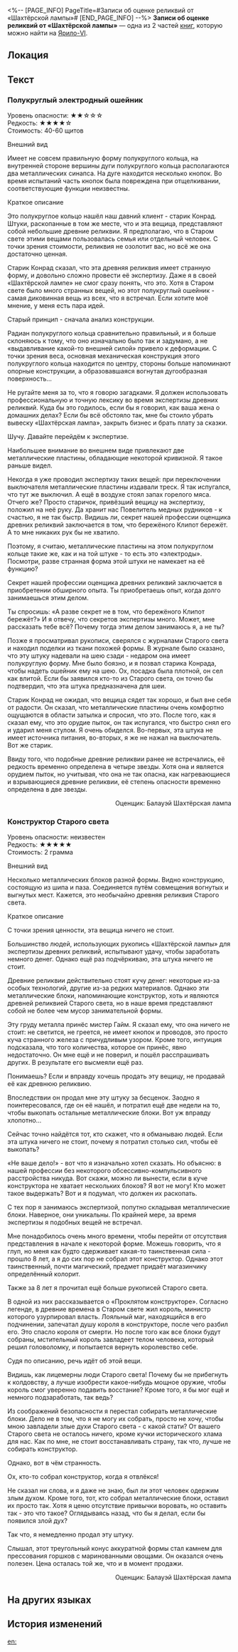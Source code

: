 <%-- [PAGE_INFO]
PageTitle=#Записи об оценке реликвий от «Шахтёрской лампы»#
[END_PAGE_INFO] --%>
{{Дополнить}}
{{Книга Инфобокс
|id           = 069
|Название     = 
|Изображение  = Иконка Книга.png
|Мир          = Ярило-VI
|Томов        = 2
|Автор        = <!--нужно добавить-->
|Описание     = Акт об экспертизе древней реликвии, составленный Балауэем.
|Том1         = {{tx}}
|Источник1    = {{tx|Отсутствует источник}}
|Том2         = {{tx}}
|Источник2    = {{tx|Отсутствует источник}}
|Персонажи    = 
|Фракции      = 
}}
'''Записи об оценке реликвий от «Шахтёрской лампы»''' — одна из 2 частей [[Книги|книг]], которую можно найти на [[Ярило-VI]].

==Локация==
{{Отметка карты|<!--название карты-->|<!--id отметки-->}}

==Текст==
===Полукруглый электродный ошейник===
{{Размер|+2|Полукруглый электродный ошейник}}

Уровень опасности: ★★☆☆☆<br />
Редкость: ★★★★☆<br />
Стоимость: 40-60 щитов

Внешний вид

Имеет не совсем правильную форму полукруглого кольца, на внутренней стороне вершины дуги полукруглого кольца располагаются два металлических синапса. На дуге находится несколько кнопок. Во время испытаний часть кнопок была повреждена при отщелкивании, соответствующие функции неизвестны.

Краткое описание

Это полукруглое кольцо нашёл наш давний клиент - старик Конрад. Штуки, раскопанные в том же месте, что и эта вещица, представляют собой небольшие древние реликвии. Я предполагаю, что в Старом свете этими вещами пользовалась семья или отдельный человек. С точки зрения стоимости, реликвия не озолотит вас, но всё же она достаточно ценная.

Старик Конрад сказал, что эта древняя реликвия имеет странную форму, и довольно сложно провести её экспертизу. Даже я в своей «Шахтёрской лампе» не смог сразу понять, что это. Хотя в Старом свете было много странных вещей, но этот полукруглый ошейник - самая диковинная вещь из всех, что я встречал. Если хотите моё мнение, у меня есть пара идей.

Старый принцип - сначала анализ конструкции.

Радиан полукруглого кольца сравнительно правильный, и я больше склоняюсь к тому, что оно изначально было так и задумано, а не «выдавливание какой-то внешней силой» привело к деформации. С точки зрения веса, основная механическая конструкция этого полукруглого кольца находится по центру, стороны больше напоминают опорные конструкции, а образовавшаяся вогнутая дугообразная поверхность...

Не ругайте меня за то, что я говорю загадками. Я должен использовать профессиональную и точную лексику во время экспертизы древних реликвий. Куда бы это годилось, если бы я говорил, как ваша жена о домашних делах? Если бы всё обстояло так, мне бы стоило убрать вывеску «Шахтёрская лампа», закрыть бизнес и брать плату за сказки.

Шучу. Давайте перейдём к экспертизе.

Наибольшее внимание во внешнем виде привлекают две металлические пластины, обладающие некоторой кривизной. Я такое раньше видел.

Некогда я уже проводил экспертизу таких вещей: при переключении выключателя металлические пластины издавали треск. Я так испугался, что тут же выключил. А ещё в воздухе стоял запах горелого мяса. Отчего же? Просто старичок, привёзший вещицу на экспертизу, положил на неё руку. Да хранит нас Повелитель медных рудников - к счастью, я не так быстр. Видишь ли, секрет нашей профессии оценщика древних реликвий заключается в том, что бережёного Клипот бережёт. А то мне никаких рук бы не хватило.

Поэтому, я считаю, металлические пластины на этом полукруглом кольце такие же, как и на той штуке - то есть это «электроды». Посмотри, разве странная форма этой штуки не намекает на её функцию?

Секрет нашей профессии оценщика древних реликвий заключается в приобретении обширного опыта. Ты приобретаешь опыт, когда долго занимаешься этим делом.

Ты спросишь: «А разве секрет не в том, что бережёного Клипот бережёт?» И я отвечу, что секретов экспертизы много. Может, мне рассказать тебе всё? Почему тогда этим делом занимаюсь я, а не ты?

Позже я просматривал рукописи, сверялся с журналами Старого света и находил поделки из ткани похожей формы. В журнале было сказано, что эту штуку надевали на шею сзади - недаром она имеет полукруглую форму. Мне было боязно, и я позвал старика Конрада, чтобы надеть ошейник ему на шею. Ох, посадка была плотной, он сел как влитой. Если бы заявился кто-то из Старого света, он точно бы подтвердил, что эта штука предназначена для шеи.

Старик Конрад не ожидал, что вещица сядет так хорошо, и был вне себя от радости. Он сказал, что металлические пластины очень комфортно ощущаются в области затылка и спросил, что это. После того, как я сказал ему, что это орудие пыток, он так испугался, что быстро снял его и ударил меня стулом. Я очень обиделся. Во-первых, эта штука не имеет источника питания, во-вторых, я же не нажал на выключатель. Вот же старик.

Ввиду того, что подобные древние реликвии ранее не встречались, её редкость временно определена в четыре звезды. Хотя она и является орудием пыток, но учитывая, что она не так опасна, как нагревающиеся и взрывающиеся древние реликвии, её степень опасности временно определена в две звезды.

<div align="right">Оценщик: Балауэй Шахтёрская лампа</div>

===Конструктор Старого света===
{{Размер|+2|Конструктор Старого света}}

Уровень опасности: неизвестен<br />
Редкость: ★★★★★<br />
Стоимость: 2 грамма

Внешний вид

Несколько металлических блоков разной формы. Видно конструкцию, состоящую из шипа и паза. Соединяется путём совмещения вогнутых и выгнутых мест. Кажется, это необычайно древняя реликвия Старого света.

Краткое описание

С точки зрения ценности, эта вещица ничего не стоит.

Большинство людей, использующих рукопись «Шахтёрской лампы» для экспертизы древних реликвий, испытывают удачу, чтобы заработать немного денег. Однако ещё раз подчёркиваю, эта штука ничего не стоит.

Древние реликвии действительно стоят кучу денег: некоторые из-за особых технологий, другие из-за редких материалов. Однако эти металлические блоки, напоминающие конструктор, хоть и являются древней реликвией Старого света, но в наше время представляют собой не более чем мусор занимательной формы.

Эту груду металла принёс мистер Гайм. Я сказал ему, что она ничего не стоит: не светится, не греется, не имеет кнопок и проводов, это просто куча странного железа с причудливым узором. Кроме того, интуиция подсказала, что того количества, которое он принёс, явно недостаточно. Он мне ещё и не поверил, и пошёл расспрашивать других. В результате его высмеяли ещё раз.

Понимаешь? Если и вправду хочешь продать эту вещицу, не продавай её как древнюю реликвию.

Впоследствии он продал мне эту штуку за бесценок. Заодно я поинтересовался, где он её нашёл, и потратил ещё две недели на то, чтобы выкопать остальные металлические блоки. Вот уж вправду хлопотно...

Сейчас точно найдётся тот, кто скажет, что я обманываю людей. Если эта штука ничего не стоит, почему я потратил столько сил, чтобы её выкопать?

«Не ваше дело!» - вот что я изначально хотел сказать. Но объясню: в нашей профессии без некоторого обсессивно-компульсивного расстройства никуда. Вот скажи, можно ли вынести, если в куче конструктора не хватает нескольких блоков? Я вот не могу! Кто может такое выдержать? Вот и я подумал, что должен их раскопать.

С тех пор я занимаюсь экспертизой, попутно складывая металлические блоки. Наверное, они уникальны. По крайней мере, за время экспертизы я подобных вещей не встречал.

Мне понадобилось очень много времени, чтобы перейти от отсутствия представления в начале к некоторой форме. Можешь говорить, что я глуп, но меня как будто сдерживает какая-то таинственная сила - прошло 8 лет, а я до сих пор не собрал этот конструктор. Однако этот таинственный, почти магический, предмет придаёт магазинчику определённый колорит.

Также за 8 лет я прочитал ещё больше рукописей Старого света.

В одной из них рассказывается о «Проклятом конструкторе». Согласно легенде, в древние времена в Старом свете жил король, министр которого узурпировал власть. Лояльный маг, находящийся в его подчинении, запечатал душу короля в конструкторе, после чего разбил его. Это спасло короля от смерти. Но после того как все блоки будут собраны, мстительный король завладеет телом человека, который решил головоломку, и попытается вернуть королевство себе.

Судя по описанию, речь идёт об этой вещи.

Видишь, как лицемерны люди Старого света! Почему бы не прибегнуть к колдовству, а лучше изобрести какое-нибудь мощное оружие, чтобы король смог уверенно подавить восстание? Кроме того, я бы мог ещё и немного подзаработать, так ведь?

Из соображений безопасности я перестал собирать металлические блоки. Дело не в том, что я не могу их собрать, просто не хочу, чтобы мною завладели злые духи Старого света - с какой стати? От вашего Старого света не осталось ничего, кроме кучки исторического хлама для нас. Как по мне, не стоит восстанавливать страну, так что, лучше не собирать конструктор.

Однако, вот в чём странность.

Ох, кто-то собрал конструктор, когда я отвлёкся!

Не сказал ни слова, и я даже не знаю, был ли этот человек одержим злым духом. Кроме того, тот, кто собрал металлические блоки, оставил их просто так. Хотя я ценю отсутствие привычки воровать, но оставить так - это что такое? Оглядываясь назад, что бы я делал, если бы появился злой дух?

Так что, я немедленно продал эту штуку.

Слышал, этот треугольный конус аккуратной формы стал камнем для прессования горшков с маринованными овощами. Он оказался очень полезен. Цена осталась той же, что и в момент продажи.

<div align="right">Оценщик: Балауэй Шахтёрская лампа</div>

==На других языках==
{{На других языках
|en   = Miner's Lamp Ancient Relic Appraisal Record
|zhs  = 「矿灯」古代遗物鉴定录
|zht  = 「礦燈」古代遺物鑑定錄
|ja   = 「カンテラ」古代遺物鑑定記録
|ko   = 「마이너 램프」 고대 유물 감정록
|es   = Registro de tasación de reliquias de la Lámpara del Minero
|fr   = Historique des estimations de reliques anciennes par Lampe de mineur
|ru   = Записи об оценке реликвий от «Шахтёрской лампы»
|th   = บันทึกการประเมินรีลิกส์โบราณของ "แสงแห่งเหมือง"
|vi   = Ghi Chép Giám Định Cổ Vật "Đèn Mỏ"
|de   = Gutachten für alte Relikte von Grubenlampe
|id   = Catatan Penilai Relik Kuno "Penerang Tambang"
|pt   = Registro de Avaliação de Relíquia Ancestral da Lanterna de Minerador
}}

==История изменений==
{{История изменений|3.5}}

[[en:]]